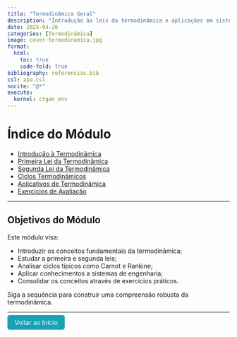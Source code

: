 ```yaml
---
title: "Termodinâmica Geral"
description: "Introdução às leis da termodinâmica e aplicações em sistemas físicos."
date: 2025-04-26
categories: [Termodinâmica]
image: cover-termodinamica.jpg
format:
  html:
    toc: true
    code-fold: true
bibliography: referencias.bib
csl: apa.csl
nocite: "@*"
execute:
  kernel: ctgan_env
---
```


# Índice do Módulo

- [Introdução à Termodinâmica](introducao-termodinamica.html)
- [Primeira Lei da Termodinâmica](primeira-lei.html)
- [Segunda Lei da Termodinâmica](segunda-lei.html)
- [Ciclos Termodinâmicos](ciclos-termodinamicos.html)
- [Aplicativos de Termodinâmica](aplicacoes-termodinamica.html)
- [Exercícios de Avaliação](avaliacao-termodinamica.html)

---

## Objetivos do Módulo

Este módulo visa:

- Introduzir os conceitos fundamentais da termodinâmica;
- Estudar a primeira e segunda leis;
- Analisar ciclos típicos como Carnot e Rankine;
- Aplicar conhecimentos a sistemas de engenharia;
- Consolidar os conceitos através de exercícios práticos.

Siga a sequência para construir uma compreensão robusta da termodinâmica.

---

<p><a href="../../index.html" style="padding: 8px 16px; background-color: #17a2b8; color: white; border-radius: 5px; text-decoration: none;">Voltar ao Início</a></p>
